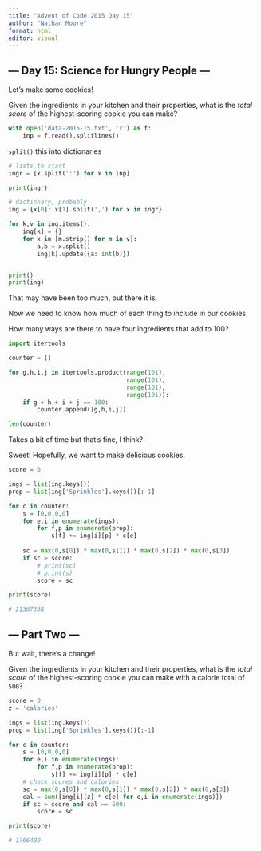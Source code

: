 ```yaml
---
title: "Advent of Code 2015 Day 15"
author: "Nathan Moore"
format: html
editor: visual
---
```


## --- Day 15: Science for Hungry People ---

Let's make some cookies!

Given the ingredients in your kitchen and their properties, what is the *total score* of the highest-scoring cookie you can make?

```python

with open('data-2015-15.txt', 'r') as f:
    inp = f.read().splitlines()

```

`split()` this into dictionaries

```python

# lists to start
ingr = [x.split(':') for x in inp]

print(ingr)

# dictionary, probably
ing = {x[0]: x[1].split(',') for x in ingr}

for k,v in ing.items():
    ing[k] = {}
    for x in [m.strip() for m in v]:
        a,b = x.split()
        ing[k].update({a: int(b)})


print()
print(ing)

```

That may have been too much, but there it is.

Now we need to know how much of each thing to include in our cookies.

How many ways are there to have four ingredients that add to 100?

```python

import itertools

counter = []

for g,h,i,j in itertools.product(range(101),
                                 range(101),
                                 range(101),
                                 range(101)):
    if g + h + i + j == 100:
        counter.append([g,h,i,j])

len(counter)

```

Takes a bit of time but that's fine, I think?

Sweet! Hopefully, we want to make delicious cookies.

```python

score = 0

ings = list(ing.keys())
prop = list(ing['Sprinkles'].keys())[:-1]

for c in counter:
    s = [0,0,0,0]
    for e,i in enumerate(ings):
        for f,p in enumerate(prop):
            s[f] += ing[i][p] * c[e]
            
    sc = max(0,s[0]) * max(0,s[1]) * max(0,s[2]) * max(0,s[3])
    if sc > score:
        # print(sc)
        # print(s)
        score = sc

print(score)

# 21367368

```

## --- Part Two ---

But wait, there's a change!

Given the ingredients in your kitchen and their properties, what is the *total score* of the highest-scoring cookie you can make with a calorie total of `500`?

```python

score = 0
z = 'calories'

ings = list(ing.keys())
prop = list(ing['Sprinkles'].keys())[:-1]

for c in counter:
    s = [0,0,0,0]
    for e,i in enumerate(ings):
        for f,p in enumerate(prop):
            s[f] += ing[i][p] * c[e]
    # check scores and calories    
    sc = max(0,s[0]) * max(0,s[1]) * max(0,s[2]) * max(0,s[3])
    cal = sum([ing[i][z] * c[e] for e,i in enumerate(ings)])
    if sc > score and cal == 500:
        score = sc

print(score)

# 1766400

```

